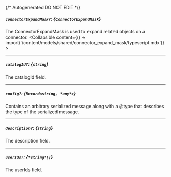{/* Autogenerated DO NOT EDIT  */}

##### `connectorExpandMask?`: *{`ConnectorExpandMask`}*
The ConnectorExpandMask is used to expand related objects on a connector.
<Collapsible content={() => import('/content/models/shared/connector_expand_mask/typescript.mdx')}>
</Collapsible>

---
##### `catalogId?`: *{`string`}*
The catalogId field.

---
##### `config?`: *{`Record<string, *any*>`}*
Contains an arbitrary serialized message along with a \@type that describes the type of the serialized message.

---
##### `description?`: *{`string`}*
The description field.

---
##### `userIds?`: *{`*string*[]`}*
The userIds field.


